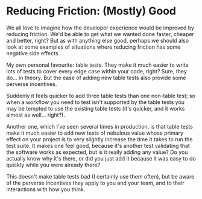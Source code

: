 # Reducing Friction: (Mostly) Good

We all love to imagine how the developer experience would be improved by reducing friction. We'd be able to get what we wanted done faster, cheaper and better, right? But as with anything else good, perhaps we should also look at some examples of situations where reducing friction has some negative side effects.

My own personal favourite: table tests. They make it much easier to write lots of tests to cover every edge case within your code, right? Sure, they do... in theory. But the ease of adding new table tests also provide some perverse incentives.

Suddenly it feels quicker to add three table tests than one non-table test; so when a workflow you need to test isn't supported by the table tests you may be tempted to use the existing table tests (it's quicker, and it works almost as well... right?).

Another one, which I've seen several times in production, is that table tests make it much easier to add new tests of nebulous value whose primary effect on your project is to very slightly increase the time it takes to run the test suite.
It makes one feel good, because it's another test validating that the software works as expected, but is it really adding any value? Do you actually know why it's there, or did you just add it because it was easy to do quickly while you were already there?

This doesn't make table tests bad (I certainly use them often), but be aware of the perverse incentives they apply to you and your team, and to their interactions with how you think.
